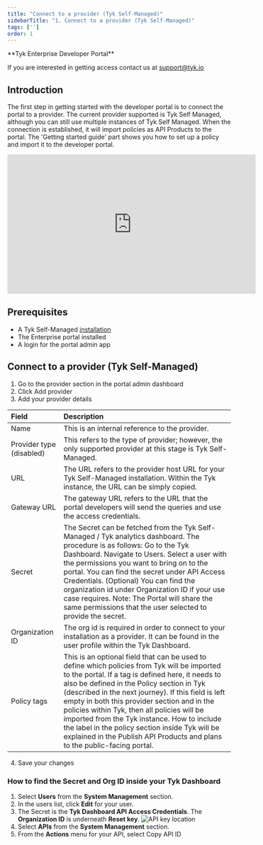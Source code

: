 ```yaml
---
title: "Connect to a provider (Tyk Self-Managed)"
sidebarTitle: "1. Connect to a provider (Tyk Self-Managed)"
tags: ['']
order: 1
---
```



<Note>
**Tyk Enterprise Developer Portal**

If you are interested in getting access contact us at [support@tyk.io](<mailto:support@tyk.io?subject=Tyk Enterprise Portal Beta>)
</Note>


## Introduction

The first step in getting started with the developer portal is to connect the portal to a provider. The current provider supported is Tyk Self Managed, although you can still use multiple instances of Tyk Self Managed. When the connection is established, it will import policies as API Products to the portal. The 'Getting started guide' part shows you how to set up a policy and import it to the developer portal.

<iframe width="560" height="315" src="https://www.youtube.com/embed/8KJSVACD-j4" frameborder="0" allow="accelerometer; autoplay; clipboard-write; encrypted-media; gyroscope; picture-in-picture" allowfullscreen></iframe>

## Prerequisites

- A Tyk Self-Managed [installation](/5.6/content/tyk-self-managed/install.md)
- The Enterprise portal installed
- A login for the portal admin app

## Connect to a provider (Tyk Self-Managed)

1. Go to the provider section in the portal admin dashboard
2. Click Add provider
3. Add your provider details

| Field                    | Description                                                                                                                                                                                                                                                                                                                                                                                                                                                                                                                                                 |
| :-------------------------- | :------------------------------------------------------------------------------------------------------------------------------------------------------------------------------------------------------------------------------------------------------------------------------------------------------------------------------------------------------------------------------------------------------------------------------------------------------------------------------------------------------------------------------------------------------------- |
| Name                     | This is an internal reference to the provider.                                                                                                                                                                                                                                                                                                                                                                                                                                                                                                              |
| Provider type (disabled) | This refers to the type of provider; however, the only supported provider at this stage is Tyk Self-Managed.                                                                                                                                                                                                                                                                                                                                                                                                                                                         |
| URL                      | The URL refers to the provider host URL for your Tyk Self-Managed installation. Within the Tyk instance, the URL can be simply copied.                                                                                                                                                                                                                                                                                                                                                                                                                                                 |
| Gateway URL              | The gateway URL refers to the URL that the portal developers will send the queries and use the access credentials.                                                                                                                                                                                                                                                                                                                                                                                                                                          |
| Secret                   | The Secret can be fetched from the Tyk Self-Managed / Tyk analytics dashboard. The procedure is as follows:  Go to the Tyk Dashboard. Navigate to Users. Select a user with the permissions you want to bring on to the portal. You can find the secret under API Access Credentials. (Optional) You can find the organization id  under Organization ID if your use case requires. Note: The Portal will share the same permissions that the user selected to provide the secret.                              |
| Organization ID          | The org id is required in order to connect to your installation as a provider. It can be found in the user profile within the Tyk Dashboard.                                                                                                                                                                                                                                                                                                                                                                                                                          |
| Policy tags              | This is an optional field that can be used to define which policies from Tyk will be imported to the portal. If a tag is defined here, it needs to also be defined in the Policy section in Tyk (described in the next journey). If this field is left empty in both this provider section and in the policies within Tyk, then all policies will be imported from the Tyk instance. How to include the label in the policy section inside Tyk will be explained in the Publish API Products and plans to the public-facing portal. |

4. Save your changes

### How to find the Secret and Org ID inside your Tyk Dashboard

1.  Select **Users** from the **System Management** section.
2.  In the users list, click **Edit** for your user.
3.  The Secret is the **Tyk Dashboard API Access Credentials**. The **Organization ID** is underneath **Reset key**. <img src="/img/2.10/user_api_id.png" alt="API key location" />
4.  Select **APIs** from the **System Management** section.
5.  From the **Actions** menu for your API, select Copy API ID